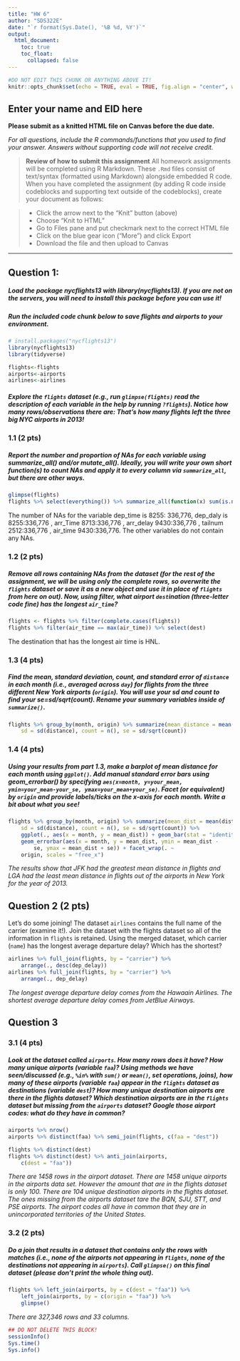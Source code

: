 ```yaml
---
title: "HW 6"
author: "SDS322E"
date: "`r format(Sys.Date(), '%B %d, %Y')`"
output:
  html_document:
    toc: true
    toc_float:
      collapsed: false
---
```


```r
#DO NOT EDIT THIS CHUNK OR ANYTHING ABOVE IT!
knitr::opts_chunk$set(echo = TRUE, eval = TRUE, fig.align = "center", warning = F, message = F, tidy=T, tidy.opts=list(width.cutoff=50), R.options=list(max.print=100,dplyr.print_max=100))
```

## Enter your name and EID here

**Please submit as a knitted HTML file on Canvas before the due date.**

*For all questions, include the R commands/functions that you used to find your answer. Answers without supporting code will not receive credit.*

> **Review of how to submit this assignment**
> All homework assignments will be completed using R Markdown. These `.Rmd` files consist of text/syntax (formatted using Markdown) alongside embedded R code. 
> When you have completed the assignment (by adding R code inside codeblocks and supporting text outside of the codeblocks), create your document as follows:

> - Click the arrow next to the "Knit" button (above) 
> - Choose "Knit to HTML"
> - Go to Files pane and put checkmark next to the correct HTML file
> - Click on the blue gear icon ("More") and click Export
> - Download the file and then upload to Canvas

---

## Question 1:

##### Load the package nycflights13 with library(nycflights13). If you are not on the servers, you will need to install this package before you can use it! 

##### Run the included code chunk below to save flights and airports to your environment.

```R
# install.packages("nycflights13")
library(nycflights13)
library(tidyverse)

flights<-flights
airports<-airports
airlines<-airlines
```

##### Explore the `flights` dataset (e.g., run `glimpse(flights)` read the description of each variable in the help by running `?flights`). Notice how many rows/observations there are: That's how many flights left the three big NYC airports in 2013!

### 1.1 (2 pts) 

##### Report the number and proportion of NAs for each variable using summarize_all() and/or mutate_all(). Ideally, you will write your own short function(s) to count NAs and apply it to every column via `summarize_all`, but there are other ways.

```R
glimpse(flights)
flights %>% select(everything()) %>% summarize_all(function(x) sum(is.na(x)))
```
The number of NAs for the variable dep_time is 8255: 336,776, dep_daly is 8255:336,776 , arr_Time 8713:336,776 , arr_delay 9430:336,776 , tailnum 2512:336,776 , air_time 9430:336,776. The other variables do not contain any NAs.

### 1.2 (2 pts) 

##### Remove all rows containing NAs from the dataset (**for the rest of the assignment, we will be using only the complete rows, so overwrite the `flights` dataset or save it as a new object and use it in place of `flights` from here on out**). Now, using filter, what airport `dest`ination (three-letter code fine) has the longest `air_time`? 

```R
flights <- flights %>% filter(complete.cases(flights))
flights %>% filter(air_time == max(air_time)) %>% select(dest)
```
The destination that has the longest air time is HNL.



### 1.3 (4 pts) 

##### Find the mean, standard deviation, count, and standard error of `distance` in each month (i.e., averaged across `day`) for flights from the three different New York airports (`origin`). You will use your sd and count to find your se=sd/sqrt(count). Rename your summary variables inside of `summarize()`. 

```R
flights %>% group_by(month, origin) %>% summarize(mean_distance = mean(distance), 
    sd = sd(distance), count = n(), se = sd/sqrt(count))

```

### 1.4 (4 pts) 

##### Using your results from part 1.3, make a barplot of mean distance for each month using `ggplot()`. Add manual standard error bars using geom_errorbar() by specifying `aes(x=month, y=your_mean, ymin=your_mean-your_se, ymax=your_mean+your_se)`. Facet (or equivalent) by `origin` and provide labels/ticks on the x-axis for each month. Write a bit about what you see!

```R
flights %>% group_by(month, origin) %>% summarize(mean_dist = mean(distance), 
    sd = sd(distance), count = n(), se = sd/sqrt(count)) %>% 
    ggplot(., aes(x = month, y = mean_dist)) + geom_bar(stat = "identity") + 
    geom_errorbar(aes(x = month, y = mean_dist, ymin = mean_dist - 
        se, ymax = mean_dist + se)) + facet_wrap(. ~ 
    origin, scales = "free_x")
```


*The results show that JFK had the greatest mean distance in flights and LGA had the least mean distance in flights out of the airports in New York for the year of 2013.*

## Question 2 (2 pts)

Let's do some joining! The dataset `airlines` contains the full name of the carrier (examine it!). Join the dataset with the flights dataset so all of the information in `flights` is retained. Using the merged dataset, which carrier (`name`) has the longest average departure delay? Which has the shortest?

```R
airlines %>% full_join(flights, by = "carrier") %>% 
    arrange(., desc(dep_delay))
airlines %>% full_join(flights, by = "carrier") %>% 
    arrange(., dep_delay)
```


*The longest average departure delay comes from the Hawaain Airlines. The shortest average departure delay comes from JetBlue Airways.*


## Question 3 


### 3.1 (4 pts) 

##### Look at the dataset called `airports`. How many rows does it have? How many unique airports (variable `faa`)? Using methods we have seen/discussed (e.g., `%in%` with `sum()` or `mean()`, set operations, joins), how many of these airports (variable `faa`) appear in the `flights` dataset as destinations (variable `dest`)? How many unique destination airports are there in the flights dataset? Which destination airports are in the `flights` dataset but missing from the `airports` dataset? Google those airport codes: what do they have in common?

```R
airports %>% nrow()
airports %>% distinct(faa) %>% semi_join(flights, c(faa = "dest"))

flights %>% distinct(dest)
flights %>% distinct(dest) %>% anti_join(airports, 
    c(dest = "faa"))
```

*There are 1458 rows in the airport dataset. There are 1458 unique airports in the airports data set. However the amount that are in the flights dataset is only 100. There are 104 unique destination airports in the flights dataset. The ones missing from the airports dataset tare the BQN, SJU, STT, and PSE airports. The airport codes all have in common that they are in unincorporated territories of the United States.*

### 3.2 (2 pts) 

##### Do a join that results in a dataset that contains only the rows with matches (i.e., none of the airports not appearing in `flights`, none of the destinations not appearing in `airports`). Call `glimpse()` on this final dataset (please don't print the whole thing out).

```R
flights %>% left_join(airports, by = c(dest = "faa")) %>% 
    left_join(airports, by = c(origin = "faa")) %>% 
    glimpse()

```
*There are 327,346 rows and 33 columns.*

```R
## DO NOT DELETE THIS BLOCK!
sessionInfo()
Sys.time()
Sys.info()
```